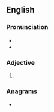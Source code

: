 ==English==

===Pronunciation===
* {{audio|En-uk-us-neater.ogg|Audio (UK and US, respectively)|lang=en}}
* {{audio|En-us-neater.ogg|Audio (US)|lang=en}}

===Adjective===
{{head|en|adjective comparative form}}

# {{en-comparative of|neat}}

===Anagrams===
* {{anagrams|en|Tareen|entera|renate}}